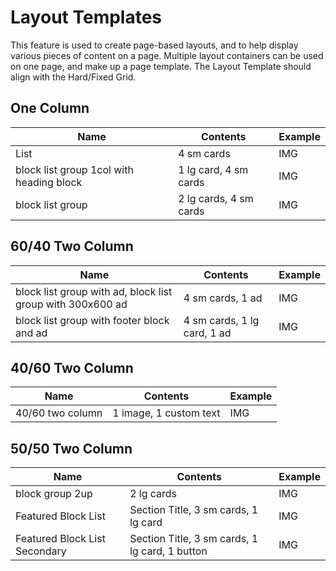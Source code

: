 
<Meta title="Foundations/Layout" />


# Layout Templates

This feature is used to create page-based layouts, and to help display various pieces of content on a page. Multiple layout containers can be used on one page, and make up a page template. The Layout Template should align with the Hard/Fixed Grid.

  

## One Column

|Name  | Contents | Example |
|--|--|--|
| List | 4 sm cards | IMG |
| block list group 1col with heading block | 1 lg card, 4 sm cards | IMG |
| block list group | 2 lg cards, 4 sm cards | IMG |

## 60/40 Two Column

|Name  | Contents | Example |
|--|--|--|
| block list group with ad, block list group with 300x600 ad | 4 sm cards, 1 ad | IMG |
| block list group with footer block and ad | 4 sm cards, 1 lg card, 1 ad | IMG |

## 40/60 Two Column

|Name  | Contents | Example |
|--|--|--|
| 40/60 two column | 1 image, 1 custom text | IMG |

## 50/50 Two Column

|Name  | Contents | Example |
|--|--|--|
| block group 2up | 2 lg cards | IMG |
| Featured Block List | Section Title, 3 sm cards, 1 lg card  | IMG |
| Featured Block List Secondary | Section Title, 3 sm cards, 1 lg card, 1 button | IMG |
